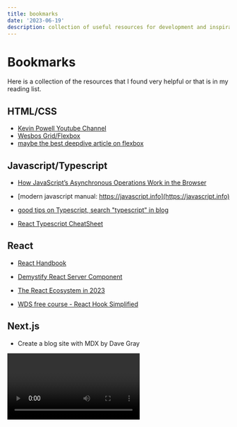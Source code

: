 ```yaml
---
title: bookmarks
date: '2023-06-19'
description: collection of useful resources for development and inspirations
---
```


# Bookmarks

Here is a collection of the resources that I found very helpful or that is in my reading list.

## HTML/CSS

 - [Kevin Powell Youtube Channel](https://www.youtube.com/@KevinPowell)
 - [Wesbos Grid/Flexbox](https://courses.wesbos.com) 
 - [maybe the best deepdive article on flexbox](https://www.joshwcomeau.com/css/interactive-guide-to-flexbox/)

## Javascript/Typescript

 - [How JavaScript’s Asynchronous Operations Work in the Browser](https://www.freecodecamp.org/news/javascript-asynchronous-operations-in-the-browser/)

 - [modern javascript manual: https://javascript.info](https://javascript.info)

 - [good tips on Typescript, search "typescript" in blog](https://bobbyhadz.com/)

 - [React Typescript CheatSheet](https://react-typescript-cheatsheet.netlify.app/)

## React

 - [React Handbook](https://reacthandbook.dev)

 - [Demystify React Server Component](https://demystifying-rsc.vercel.app/)

 - [The React Ecosystem in 2023](https://www.builder.io/blog/react-js-in-2023)

 - [WDS free course - React Hook Simplified](https://courses.webdevsimplified.com/view/courses/react-hooks-simplified)

## Next.js

 - Create a blog site with MDX by Dave Gray
 <Video id="6ih_3m_UPKg" />

 - [visualization of Next.js app router](https://www.builder.io/blog/next-13-app-router)

## Programming Fundamentals

 - [Pointers in C for Absolute Beginners](https://youtu.be/MIL2BK02X8A)


## Others

 - [the odin project](https://www.theodinproject.com/)

 - [Markdown crash course by Kyle from WebDevSimplified](https://blog.webdevsimplified.com/2023-06/markdown-crash-course/)

## Toolbox

 - [shadcn UI - UI library based on Radix](https://ui.shadcn.com/)
